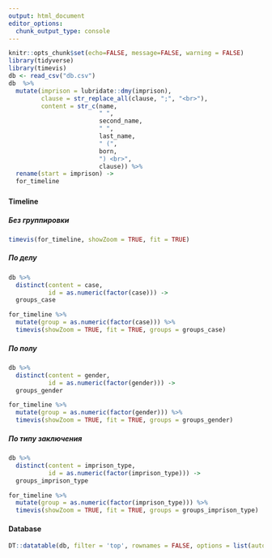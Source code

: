 ```yaml
---
output: html_document
editor_options: 
  chunk_output_type: console
---
```


```r
knitr::opts_chunk$set(echo=FALSE, message=FALSE, warning = FALSE)
library(tidyverse)
library(timevis)
db <- read_csv("db.csv")
db  %>% 
  mutate(imprison = lubridate::dmy(imprison),
         clause = str_replace_all(clause, ";", "<br>"),
         content = str_c(name, 
                         " ",
                         second_name, 
                         " ",
                         last_name, 
                         " (", 
                         born,
                         ") <br>",
                         clause)) %>% 
  rename(start = imprison) ->
  for_timeline
```

###  {.tabset .tabset-fade .tabset-pills}

####  Timeline {.tabset .tabset-fade .tabset-pills}

##### Без группировки
```r
timevis(for_timeline, showZoom = TRUE, fit = TRUE)
```


##### По делу
```r
db %>% 
  distinct(content = case,
           id = as.numeric(factor(case))) ->
  groups_case

for_timeline %>% 
  mutate(group = as.numeric(factor(case))) %>% 
  timevis(showZoom = TRUE, fit = TRUE, groups = groups_case)
```

##### По полу
```r
db %>% 
  distinct(content = gender,
           id = as.numeric(factor(gender))) ->
  groups_gender

for_timeline %>% 
  mutate(group = as.numeric(factor(gender))) %>% 
  timevis(showZoom = TRUE, fit = TRUE, groups = groups_gender)
```

##### По типу заключения
```r
db %>% 
  distinct(content = imprison_type,
           id = as.numeric(factor(imprison_type))) ->
  groups_imprison_type

for_timeline %>% 
  mutate(group = as.numeric(factor(imprison_type))) %>% 
  timevis(showZoom = TRUE, fit = TRUE, groups = groups_imprison_type)
```


####  Database

```r
DT::datatable(db, filter = 'top', rownames = FALSE, options = list(autoWidth = FALSE), escape = FALSE)
```


